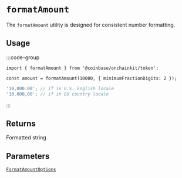 # `formatAmount`

The `formatAmount` utility is designed for consistent number formatting.

## Usage

:::code-group

```tsx [code]
import { formatAmount } from '@coinbase/onchainkit/token';

const amount = formatAmount(10000, { minimumFractionDigits: 2 });
```

```ts [return value]
'10,000.00'; // if in U.S. English locale
'10.000,00'; // if in EU country locale
```

:::

## Returns

Formatted string

## Parameters

[`FormatAmountOptions`](/token/types#formatamountoptions)
